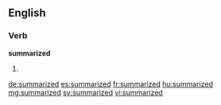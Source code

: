 ==English==

===Verb===
'''summarized'''

# {{past of|summarize}}

[[de:summarized]]
[[es:summarized]]
[[fr:summarized]]
[[hu:summarized]]
[[mg:summarized]]
[[sv:summarized]]
[[vi:summarized]]